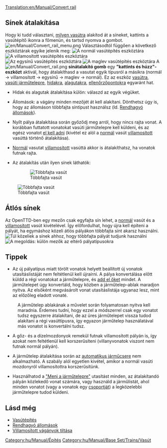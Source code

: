 [[Translation:en/Manual/Convert rail]]
{{hu/Manual/Oktatás}}
==Sínek átalakítása==

Hogy ki tudd választani, [[hu/Manual/Base Set/Vasút típusai|milyen vasútra]] alakítod át a síneket, kattints a vasútépítő ikonra a főmenün, és tartsd nyomva a gombot.
[[File:en/Manual/Convert rail menu.png|none]]
Választásodtól függően a következő eszköztárak egyike jelenik meg:
[[File:hu/Manual/Railroad Construction.png|none|frame|[[hu/Manual/Vasútépítés#vasutepito-eszkoztar|A normál vasútépítés eszköztára]]]]
[[File:en/Manual/Electrified Railway Construction.png|none|frame|A villamosított vasútépítés eszköztára]]
[[File:en/Manual/Monorail Construction.png|none|frame|Az egysínű vasútépítés eszköztára]]
[[File:en/Manual/Maglev Construction.png|none|frame|A maglev vasútépítés eszköztára]]
A [[File:en/Manual/Convert rail.png]] '''sínátalakító gomb''' egy '''"kattints és húzz"-eszközt''' aktivál, hogy átalakíthasd a vasutat egyik típusról a másikra (normál -> villamosított -> egysínű -> maglev -> normál). Ez az eszköz [[hu/Manual/Vasútépítés|vasútra]], [[hu/Manual/Vasúti járműtelep építése|vasúti járműtelepre]], [[hu/Manual/Hidak|hidakra]], [[hu/Manual/Alagutak|alagutakra]], [[hu/Manual/Ellenőrzőpontok|ellenőrzőpontokra]] egyaránt hat.

* Hidak és alagutak átalakítása külön: válaszd az egyik végüket.

* Állomások: a vágány minden mezőjét át kell alakítani. Dönthetsz úgy is, hogy az állomáson többfajta síntípust használsz (ld. [[hu/Rendhagyó állomások|Rendhagyó állomások]]).

* Nyílt pálya átalakítása során győződj meg arról, hogy nincs rajta vonat. A korábban futtatott vonatokat vasúti járműtelepre kell küldeni, és az egész vonatot [[hu/Egész vonatok eladása|el kell adni]] (kivétel ez alól a [[hu/Manual/Base Set/Normál vasút|normál]] vasút [[hu/Manual/Base Set/Villamosított vasút|villamosított]] vasúttá történő átalakítása).

* [[hu/Manual/Base Set/Normál vasút|Normál]] vasutat [[hu/Manual/Base Set/Villamosított vasút|villamosított]] vasúttá akkor is átalakíthatsz, ha vonatok futnak rajta.

* Az átalakítás után ilyen sínek láthatók:
: [[File:en/Manual/Convert station.png|left|frame|Többfajta vasút]]
[[File:en/Manual/Convert rail tunnel.png|none|frame|Többfajta vasút]]




==Átlós sínek==
Az OpenTTD-ben egy mezőn csak egyfajta sín lehet, a [[hu/Manual/Base Set/Normál vasút|normál]] vasút és a [[hu/Manual/Base Set/Villamosított vasút|villamosított]] vasút kivételével. Így előfordulhat, hogy újra kell építeni a pályát, ha egymáshoz közeli átlós pályákon többfajta sínt akarsz használni.
[[File:en/Manual/Convert rail close.png|left|frame|Túl közeliek a sínek ahhoz, hogy többfajta pályát tudjunk használni]]
[[File:en/Manual/Convert rail good.png|none|frame|A megoldás: külön mezők az eltérő pályatípusokra]] 

==Tippek==
* Az új pályatípus miatt törölt vonatok helyett beállított új vonatok utasításlistáját nem feltétlenül kell újraírni. A pálya konvertálása előtt küldd a régi vonatokat a járműtelepre, és [[hu/Egész vonatok eladása|add el őket]] mindet. A járműtelepet úgy konvertáld, hogy közben a járműtelep-ablak maradjon nyitva. Az elsőként megvásárolt vonat utasításlistája ugyanaz lesz, mint az előzőleg eladott vonaté.
:A járműtelep ablakának a művelet során folyamatosan nyitva kell maradnia. Érdemes tudni, hogy ezzel a módszerrel csak egy vonatot tudsz egyszerre átalakítani, de az üres járműtelepet vissza tudod alakítani a régi vasúttípusra, így egyazon járműtelep használatával más vonatot is konvertálni tudsz.

* A gőz- és a dízelmozdonyok remekül futnak villamosított pályán is, így azokat nem feltétlenül kell korszerűsíteni (villanyvonatok viszont nem futnak normál pályán).

* A járműtelep átalakítása során az [[hu/Manual/Járműcsere#automatikus-jarmucsere|automatikus járműcsere]] nem alkalmazható. A szabály alól egyetlen kivétel, amikor a normál vasúti mozdonyról villamosítottra korszerűsítünk.

* Használhatod a [[hu/Manual/Utasítások#az-uj-cel-gomb|"Menj a járműtelepre"]] utasítást minden, az átalakítandó pályán közlekedő vonat számára, vagy használd a járműlistát, ahol minden vonatot (vagy a vonatok egy [[hu/Manual/Járműcsoportok|csoportját]]) a legközelebbi járműtelepre tudod küldeni.

==Lásd még==
*[[hu/Manual/Vasútépítés|Vasútépítés]]
*[[hu/Rendhagyó állomások|Rendhagyó állomások]]
*[[hu/Haladó beállítások/Járművek#villamositott-vaganyok-tiltasa|Villamosított vágányok tiltása]]

[[Category:hu/Manual/Építés]]
[[Category:hu/Manual/Base Set/Trains/Vasút]]